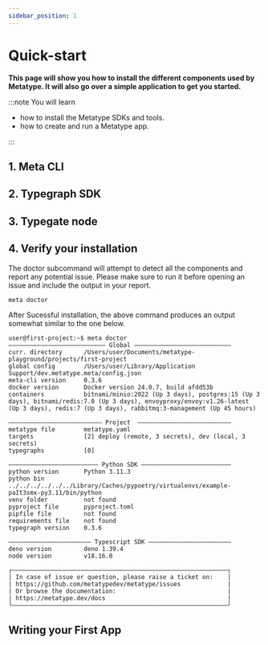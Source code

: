 ```yaml
---
sidebar_position: 1
---
```



# Quick-start

**This page will show you how to install the different components used by Metatype. It will also go over a simple application to get you started.**

:::note You will learn

- how to install the Metatype SDKs and tools.
- how to create and run a Metatype app.

:::

## 1. Meta CLI

<InstallMetaCli />

## 2. Typegraph SDK

<InstallTypegraph />

## 3. Typegate node

<InstallTypegate />

## 4. Verify your installation

The doctor subcommand will attempt to detect all the components and report any potential issue. Please make sure to run it before opening an issue and include the output in your report.

```bash
meta doctor
```

After Sucessful installation, the above command produces an output somewhat similar to the one below.

```console
user@first-project:~$ meta doctor
——————————————————————————— Global ———————————————————————————
curr. directory      /Users/user/Documents/metatype-playground/projects/first-project
global config        /Users/user/Library/Application Support/dev.metatype.meta/config.json
meta-cli version     0.3.6
docker version       Docker version 24.0.7, build afdd53b
containers           bitnami/minio:2022 (Up 3 days), postgres:15 (Up 3 days), bitnami/redis:7.0 (Up 3 days), envoyproxy/envoy:v1.26-latest (Up 3 days), redis:7 (Up 3 days), rabbitmq:3-management (Up 45 hours)

—————————————————————————— Project  ——————————————————————————
metatype file        metatype.yaml
targets              [2] deploy (remote, 3 secrets), dev (local, 3 secrets)
typegraphs           [0]

————————————————————————— Python SDK —————————————————————————
python version       Python 3.11.3
python bin           ../../../../../../Library/Caches/pypoetry/virtualenvs/example-paIt3smx-py3.11/bin/python
venv folder          not found
pyproject file       pyproject.toml
pipfile file         not found
requirements file    not found
typegraph version    0.3.6

——————————————————————— Typescript SDK ———————————————————————
deno version         deno 1.39.4
node version         v18.16.0

┌————————————————————————————————————————————————————————————┐
| In case of issue or question, please raise a ticket on:    |
| https://github.com/metatypedev/metatype/issues             |
| Or browse the documentation:                               |
| https://metatype.dev/docs                                  |
└————————————————————————————————————————————————————————————┘
```

## Writing your First App

<FirstProject />
